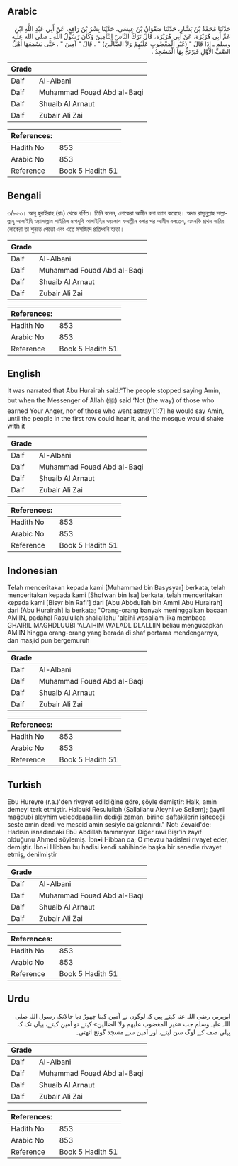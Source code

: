 ## Arabic


<div dir="rtl" lang="ar" style={{fontSize:'larger',backgroundColor:'#f8f9fa',padding:20}}>
حَدَّثَنَا مُحَمَّدُ بْنُ بَشَّارٍ، حَدَّثَنَا صَفْوَانُ بْنُ عِيسَى، حَدَّثَنَا بِشْرُ بْنُ رَافِعٍ، عَنْ أَبِي عَبْدِ اللَّهِ ابْنِ عَمِّ أَبِي هُرَيْرَةَ، عَنْ أَبِي هُرَيْرَةَ، قَالَ تَرَكَ النَّاسُ التَّأْمِينَ وَكَانَ رَسُولُ اللَّهِ ـ صلى الله عليه وسلم ـ إِذَا قَالَ ‏"‏ ‏(غَيْرِ الْمَغْضُوبِ عَلَيْهِمْ وَلاَ الضَّالِّينَ)‏ ‏"‏ ‏.‏ قَالَ ‏"‏ آمِينَ ‏"‏ ‏.‏ حَتَّى يَسْمَعَهَا أَهْلُ الصَّفِّ الأَوَّلِ فَيَرْتَجُّ بِهَا الْمَسْجِدُ ‏.‏
</div>
<div style={{backgroundColor:'#f8f9fa',padding:20, marginBottom: 10}}><table> <thead> <tr> <th>Grade</th> <th></th> </tr> </thead> <tbody> <tr><td>Daif</td><td>Al-Albani</td></tr><tr><td>Daif</td><td>Muhammad Fouad Abd al-Baqi</td></tr><tr><td>Daif</td><td>Shuaib Al Arnaut</td></tr><tr><td>Daif</td><td>Zubair Ali Zai</td></tr></tbody></table><table> <thead> <tr> <th>References:</th> <th></th> </tr> </thead> <tbody><tr><td>Hadith No</td><td>853</td></tr><tr><td>Arabic No</td><td>853</td></tr><tr><td>Reference</td><td>Book 5 Hadith 51</td></tr></tbody></table></div>

## Bengali


<div dir="ltr" lang="bn" style={{fontSize:'larger',backgroundColor:'#f8f9fa',padding:20}}>
৩/৮৫৩। আবূ হুরাইরাহ (রাঃ) থেকে বর্ণিত। তিনি বলেন, লোকেরা আমীন বলা ত্যাগ করেছে। অথচ রাসূলুল্লাহ সাল্লাল্লাহু আলাইহি ওয়াসাল্লাম গাইরিল মাগযূবি আলাইহিম ওয়ালায যআল্লীন বলার পর আমীন বলতেন, এমনকি প্রথম সারির লোকেরা তা শুনতে পেতো এবং এতে মসজিদে প্রতিধ্বনি হতো।
</div>
<div style={{backgroundColor:'#f8f9fa',padding:20, marginBottom: 10}}><table> <thead> <tr> <th>Grade</th> <th></th> </tr> </thead> <tbody> <tr><td>Daif</td><td>Al-Albani</td></tr><tr><td>Daif</td><td>Muhammad Fouad Abd al-Baqi</td></tr><tr><td>Daif</td><td>Shuaib Al Arnaut</td></tr><tr><td>Daif</td><td>Zubair Ali Zai</td></tr></tbody></table><table> <thead> <tr> <th>References:</th> <th></th> </tr> </thead> <tbody><tr><td>Hadith No</td><td>853</td></tr><tr><td>Arabic No</td><td>853</td></tr><tr><td>Reference</td><td>Book 5 Hadith 51</td></tr></tbody></table></div>

## English


<div dir="ltr" lang="en" style={{fontSize:'larger',backgroundColor:'#f8f9fa',padding:20}}>
It was narrated that Abu Hurairah said:“The people stopped saying Amin, but when the Messenger of Allah (ﷺ) said ‘Not (the way) of those who earned Your Anger, nor of those who went astray’[1:7] he would say Amin, until the people in the first row could hear it, and the mosque would shake with it
</div>
<div style={{backgroundColor:'#f8f9fa',padding:20, marginBottom: 10}}><table> <thead> <tr> <th>Grade</th> <th></th> </tr> </thead> <tbody> <tr><td>Daif</td><td>Al-Albani</td></tr><tr><td>Daif</td><td>Muhammad Fouad Abd al-Baqi</td></tr><tr><td>Daif</td><td>Shuaib Al Arnaut</td></tr><tr><td>Daif</td><td>Zubair Ali Zai</td></tr></tbody></table><table> <thead> <tr> <th>References:</th> <th></th> </tr> </thead> <tbody><tr><td>Hadith No</td><td>853</td></tr><tr><td>Arabic No</td><td>853</td></tr><tr><td>Reference</td><td>Book 5 Hadith 51</td></tr></tbody></table></div>

## Indonesian


<div dir="ltr" lang="id" style={{fontSize:'larger',backgroundColor:'#f8f9fa',padding:20}}>
Telah menceritakan kepada kami [Muhammad bin Basysyar] berkata, telah menceritakan kepada kami [Shofwan bin Isa] berkata, telah menceritakan kepada kami [Bisyr bin Rafi'] dari [Abu Abbdullah bin Ammi Abu Hurairah] dari [Abu Hurairah] ia berkata; "Orang-orang banyak meninggalkan bacaan AMIIN, padahal Rasulullah shallallahu 'alaihi wasallam jika membaca GHAIRIL MAGHDLUUBI 'ALAIHIM WALADL DLALLIIN beliau mengucapkan AMIIN hingga orang-orang yang berada di shaf pertama mendengarnya, dan masjid pun bergemuruh
</div>
<div style={{backgroundColor:'#f8f9fa',padding:20, marginBottom: 10}}><table> <thead> <tr> <th>Grade</th> <th></th> </tr> </thead> <tbody> <tr><td>Daif</td><td>Al-Albani</td></tr><tr><td>Daif</td><td>Muhammad Fouad Abd al-Baqi</td></tr><tr><td>Daif</td><td>Shuaib Al Arnaut</td></tr><tr><td>Daif</td><td>Zubair Ali Zai</td></tr></tbody></table><table> <thead> <tr> <th>References:</th> <th></th> </tr> </thead> <tbody><tr><td>Hadith No</td><td>853</td></tr><tr><td>Arabic No</td><td>853</td></tr><tr><td>Reference</td><td>Book 5 Hadith 51</td></tr></tbody></table></div>

## Turkish


<div dir="ltr" lang="tr" style={{fontSize:'larger',backgroundColor:'#f8f9fa',padding:20}}>
Ebu Hureyre (r.a.)'den rivayet edildiğine göre, şöyle demiştir: Halk, amin demeyi terk etmiştir. Halbuki Resulullah (Sallallahu Aleyhi ve Sellem); ğayril mağdubi aleyhim veleddaaaalliin dediği zaman, birinci saftakilerin işiteceği seste amin derdi ve mescid amin sesiyle dalgalanırdı." Not: Zevaid'de: Hadisin isnadındaki Ebü Abdillah tanınmıyor. Diğer ravi Bişr'in zayıf olduğunu Ahmed söylemiş. İbn•i Hibban da; O mevzu hadisleri rivayet eder, demiştir. İbn•i Hibban bu hadisi kendi sahihinde başka bir senedie rivayet etmiş, denilmiştir
</div>
<div style={{backgroundColor:'#f8f9fa',padding:20, marginBottom: 10}}><table> <thead> <tr> <th>Grade</th> <th></th> </tr> </thead> <tbody> <tr><td>Daif</td><td>Al-Albani</td></tr><tr><td>Daif</td><td>Muhammad Fouad Abd al-Baqi</td></tr><tr><td>Daif</td><td>Shuaib Al Arnaut</td></tr><tr><td>Daif</td><td>Zubair Ali Zai</td></tr></tbody></table><table> <thead> <tr> <th>References:</th> <th></th> </tr> </thead> <tbody><tr><td>Hadith No</td><td>853</td></tr><tr><td>Arabic No</td><td>853</td></tr><tr><td>Reference</td><td>Book 5 Hadith 51</td></tr></tbody></table></div>

## Urdu


<div dir="rtl" lang="ur" style={{fontSize:'larger',backgroundColor:'#f8f9fa',padding:20}}>
ابوہریرہ رضی اللہ عنہ کہتے ہیں کہ لوگوں نے آمین کہنا چھوڑ دیا حالانکہ رسول اللہ صلی اللہ علیہ وسلم جب «غير المغضوب عليهم ولا الضالين» کہتے تو آمین کہتے، یہاں تک کہ پہلی صف کے لوگ سن لیتے، اور آمین سے مسجد گونج اٹھتی۔
</div>
<div style={{backgroundColor:'#f8f9fa',padding:20, marginBottom: 10}}><table> <thead> <tr> <th>Grade</th> <th></th> </tr> </thead> <tbody> <tr><td>Daif</td><td>Al-Albani</td></tr><tr><td>Daif</td><td>Muhammad Fouad Abd al-Baqi</td></tr><tr><td>Daif</td><td>Shuaib Al Arnaut</td></tr><tr><td>Daif</td><td>Zubair Ali Zai</td></tr></tbody></table><table> <thead> <tr> <th>References:</th> <th></th> </tr> </thead> <tbody><tr><td>Hadith No</td><td>853</td></tr><tr><td>Arabic No</td><td>853</td></tr><tr><td>Reference</td><td>Book 5 Hadith 51</td></tr></tbody></table></div>